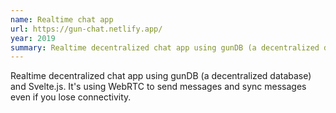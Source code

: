 ```yaml
---
name: Realtime chat app
url: https://gun-chat.netlify.app/
year: 2019
summary: Realtime decentralized chat app using gunDB (a decentralized database) and Svelte.js. It's using WebRTC to send messages and sync messages even if you lose connectivity.
---
```


Realtime decentralized chat app using gunDB (a decentralized database) and Svelte.js. It's using WebRTC to send messages and sync messages even if you lose connectivity.
